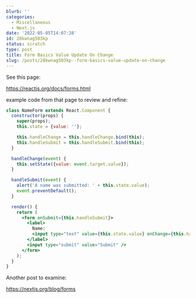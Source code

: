 ```yaml
---
blurb: ''
categories:
  - Miscellaneous
  - Next.js
date: '2022-05-05T14:07:38'
id: 28kwnag503kp
status: scratch
type: post
title: Form Basics Value Update On Change
slug: /posts/28kwnag503kp--form-basics-value-update-on-change
---
```


See this page:

https://reactjs.org/docs/forms.html

example code from that page to review and refine:

```jsx
class NameForm extends React.Component {
  constructor(props) {
    super(props);
    this.state = {value: ''};

    this.handleChange = this.handleChange.bind(this);
    this.handleSubmit = this.handleSubmit.bind(this);
  }

  handleChange(event) {
    this.setState({value: event.target.value});
  }

  handleSubmit(event) {
    alert('A name was submitted: ' + this.state.value);
    event.preventDefault();
  }

  render() {
    return (
      <form onSubmit={this.handleSubmit}>
        <label>
          Name:
          <input type="text" value={this.state.value} onChange={this.handleChange} />
        </label>
        <input type="submit" value="Submit" />
      </form>
    );
  }
}
```

Another post to examine:

https://nextjs.org/blog/forms





